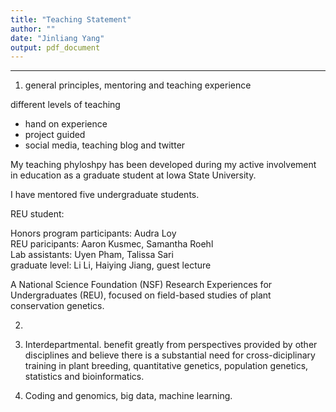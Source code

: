 ```yaml
---
title: "Teaching Statement"
author: ""
date: "Jinliang Yang"
output: pdf_document
---
```


---------

1. general principles, mentoring and teaching experience

different levels of teaching

- hand on experience
- project guided
- social media, teaching blog and twitter 

My teaching phyloshpy has been developed during my active involvement in education as a graduate student at Iowa State University. 

I have mentored five undergraduate students.

REU student: 

Honors program participants: Audra Loy  
REU paricipants: Aaron Kusmec, Samantha Roehl  
Lab assistants: Uyen Pham, Talissa Sari  
graduate level: Li Li, Haiying Jiang, guest lecture  

A National Science Foundation (NSF) Research Experiences for Undergraduates (REU), focused on field-based studies of plant conservation genetics.

2. 

3. Interdepartmental. benefit greatly from perspectives provided by other disciplines and believe there is a substantial need for cross-diciplinary training in plant breeding, quantitative genetics, population genetics, statistics and bioinformatics. 

4. Coding and genomics, big data, machine learning.





